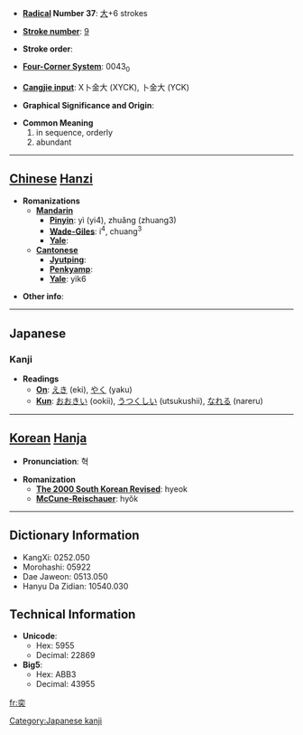 * '''[[Wiktionary:Chinese radical index| Radical]] Number 37''': [[Wiktionary:Chinese radical index 大|大]]+6 strokes

* '''[[Wiktionary:Chinese total strokes index|Stroke number]]''': [[Wiktionary:Chinese total strokes index 9|9]]

* '''Stroke order''': 

* '''[[Wiktionary:Chinese four corner index|Four-Corner System]]''': 0043<sub>0</sub>

* '''[[Wiktionary:Chinese Cangjie index|Cangjie input]]''': X卜金大 (XYCK), 卜金大 (YCK)

* '''Graphical Significance and Origin''': 

* '''Common Meaning'''
*#in sequence, orderly
*# abundant


----

== [[Chinese]] [[Hanzi]] ==

* '''Romanizations'''
** '''[[Mandarin]]'''
*** '''[[Pinyin]]''': yì (yi4), zhuǎng (zhuang3)
*** '''[[Wade-Giles]]''': i<sup>4</sup>, chuang<sup>3</sup>
*** '''[[Yale]]''': 
** '''[[Cantonese]]'''
*** '''[[Jyutping]]''':
*** '''[[Penkyamp]]''': 
*** '''[[Yale]]''': yik6

* '''Other info''': 

----

== Japanese ==
=== Kanji ===
* '''Readings'''
** '''[[On]]''': [[えき]] (eki), [[やく]] (yaku)
** '''[[Kun]]''': [[おおきい]] (ookii), [[うつくしい]] (utsukushii), [[なれる]] (nareru)

[[Category:Japanese kanji]]
----

== [[Korean]] [[Hanja]] ==

* '''Pronunciation''': 혁

* '''Romanization'''
** '''[[The 2000 South Korean Revised Romanization|The 2000 South Korean Revised]]''': hyeok
** '''[[McCune-Reischauer]]''': hyŏk

----

== Dictionary Information ==

* KangXi: 0252.050
* Morohashi: 05922
* Dae Jaweon: 0513.050
* Hanyu Da Zidian: 10540.030

== Technical Information ==

* '''Unicode''':
** Hex: 5955
** Decimal: 22869
* '''Big5''':
** Hex: ABB3
** Decimal: 43955

[[fr:奕]]